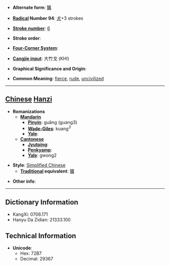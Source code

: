 * '''Alternate form''': [[獷]]

* '''[[Wiktionary:Chinese radical index| Radical]] Number 94''': [[Wiktionary:Chinese radical index 犬|犬]]+3 strokes

* '''[[Wiktionary:Chinese total strokes index|Stroke number]]''': [[Wiktionary:Chinese total strokes index 6|6]]

* '''Stroke order''': 

* '''[[Wiktionary:Chinese four corner index|Four-Corner System]]''': 

* '''[[Wiktionary:Chinese Cangjie index|Cangjie input]]''': 大竹戈 (KHI)

* '''Graphical Significance and Origin''': 

* '''Common Meaning''': [[fierce]], [[rude]], [[uncivilized]]

----

== [[Chinese]] [[Hanzi]] ==

* '''Romanizations'''
** '''[[Mandarin]]'''
*** '''[[Pinyin]]''': guǎng (guang3)
*** '''[[Wade-Giles]]''': kuang<sup>3</sup>
*** '''[[Yale]]''': 
** '''[[Cantonese]]'''
*** '''[[Jyutping]]''':
*** '''[[Penkyamp]]''': 
*** '''[[Yale]]''': gwong2

* '''Style''': [[Simplified Chinese]] 
** '''[[Traditional Chinese|Traditional]] equivalent''': [[獷]]

* '''Other info''': 

----

== Dictionary Information ==

* KangXi: 0706.171
* Hanyu Da Zidian: 21333.100

== Technical Information ==

* '''Unicode''':
** Hex: 72B7
** Decimal: 29367